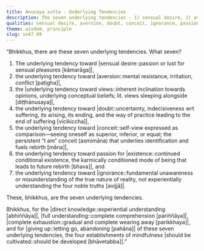 ```yaml
---
title: Anusaya sutta - Underlying Tendencies
description: The seven underlying tendencies - 1) sensual desire, 2) aversion, 3) wrong view, 4) doubt, 5) conceit, 6) attachment to existence, and 7) ignorance - are described in brief. The four establishments of mindfulness should be cultivated for directly knowing, full understanding, complete exhaustion, and giving up of these tendencies.
qualities: sensual desire, aversion, doubt, conceit, ignorance, passion, wrong view, direct knowledge, complete comprehension, cultivation, mindfulness
theme: wisdom, principle
slug: sn47.99
---
```


“Bhikkhus, there are these seven underlying tendencies. What seven?

1) The underlying tendency toward |sensual desire::passion or lust for sensual pleasures [kāmarāga]|,
2) the underlying tendency toward |aversion::mental resistance, irritation, conflict [paṭigha]|,
3) the |underlying tendency toward views::inherent inclination towards opinions, underlying conceptual beliefs; lit. views sleeping alongside [diṭṭhānusaya]|,
4) the underlying tendency toward |doubt::uncertainty, indecisiveness wrt suffering, its arising, its ending, and the way of practice leading to the end of suffering [vicikiccha]|,
5) the underlying tendency toward |conceit::self-view expressed as comparison—seeing oneself as superior, inferior, or equal; the persistent “I am” conceit (asmimāna) that underlies identification and fuels rebirth [māna]|,
6) the underlying tendency toward passion for |existence::continued conditional existence, the karmically conditioned mode of being that leads to future rebirth [bhava]|, and
7) the underlying tendency toward |ignorance::fundamental unawareness or misunderstanding of the true nature of reality, not experientially understanding the four noble truths [avijjā]|.

These, bhikkhus, are the seven underlying tendencies.

Bhikkhus, for the |direct knowledge::experiential understanding [abhiññāya]|, |full understanding::complete comprehension [pariññāya]|, |complete exhaustion::gradual and complete wearing away [parikkhaya]|, and for |giving up::letting go, abandoning [pahāna]| of these seven underlying tendencies, the four establishments of mindfulness |should be cultivated::should be developed [bhāvetabba]|.”
